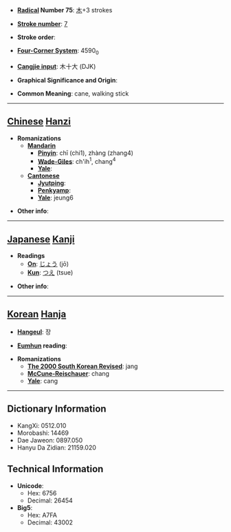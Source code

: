 * '''[[Wiktionary:Chinese radical index| Radical]] Number 75''': [[Wiktionary:Chinese radical index 木|木]]+3 strokes

* '''[[Wiktionary:Chinese total strokes index|Stroke number]]''': [[Wiktionary:Chinese total strokes index 7|7]]

* '''Stroke order''': 

* '''[[Wiktionary:Chinese four corner index|Four-Corner System]]''': 4590<sub>0</sub>

* '''[[Wiktionary:Chinese Cangjie index|Cangjie input]]''': 木十大 (DJK)

* '''Graphical Significance and Origin''': 

* '''Common Meaning''': cane, walking stick

----

== [[Chinese]] [[Hanzi]] ==

* '''Romanizations'''
** '''[[Mandarin]]'''
*** '''[[Pinyin]]''': chī (chi1), zhàng (zhang4)
*** '''[[Wade-Giles]]''': ch'ih<sup>1</sup>, chang<sup>4</sup>
*** '''[[Yale]]''': 
** '''[[Cantonese]]'''
*** '''[[Jyutping]]''':
*** '''[[Penkyamp]]''': 
*** '''[[Yale]]''': jeung6

* '''Other info''': 

----

== [[Japanese]] [[Kanji]] ==

* '''Readings'''
** '''[[On]]''': [[じょう]] (jō)
** '''[[Kun]]''': [[つえ]] (tsue)

* '''Other info''':  

----

== [[Korean]] [[Hanja]] ==

* '''[[Hangeul]]''': 장

* '''[[Eumhun]] reading''': 

* '''Romanizations'''
** '''[[The 2000 South Korean Revised Romanization|The 2000 South Korean Revised]]''': jang
** '''[[McCune-Reischauer]]''': chang
** '''[[Yale]]''': cang

----

== Dictionary Information ==

* KangXi: 0512.010
* Morobashi: 14469
* Dae Jaweon: 0897.050
* Hanyu Da Zidian: 21159.020

== Technical Information ==

* '''Unicode''':
** Hex: 6756
** Decimal: 26454
* '''Big5''':
** Hex: A7FA
** Decimal: 43002